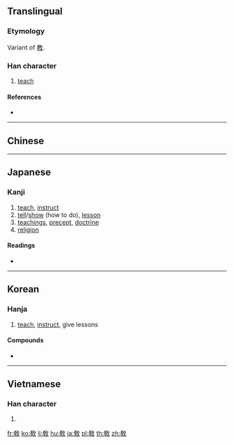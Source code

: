 {{also|教}}
==Translingual==

===Etymology===
Variant of [[教]].

===Han character===
{{Han char|rn=66|rad=攴|as=07|sn=11|four=|canj=KDOK|ids=⿰𡥉攵}}

# [[teach]]

====References====
* {{Han ref|kx=0470.380|dkj=13212|dj=0821.200|hdz=21463.040|uh=654E|ud=25934}}

----

==Chinese==
{{zh-see|教|v}}

----

==Japanese==

===Kanji===
{{ja-kanji|grade=|rs=攴07}}

# [[teach]], [[instruct]]
# [[tell]]/[[show]] (how to do), [[lesson]]
# [[teachings]], [[precept]], [[doctrine]]
# [[religion]]

====Readings====
* {{ja-readings|on=[[きょう]] (kyō), [[こう]] (kō)|kun=[[おしえる]] (oshieru), [[おしえ]] (oshie)}}

----

==Korean==

===Hanja===
{{ko-hanja|hangeul=교|rv=gyo|mr=kyo|y=kyo|eumhun=가르치다|ehrv=gareuchida|ehmr=karŭch'ida|ehy=karuchita}}

# [[teach]], [[instruct]], give lessons

====Compounds====
* {{l|ko|佛敎|tr=[[불교]], bulgyo}}

----

==Vietnamese==

===Han character===
{{vi-hantu|[[dáo]], [[dạy]], [[giáo]]|rs=攴07}}

# {{defn|lang=vi|sort=攴07}}

[[fr:敎]]
[[ko:敎]]
[[li:敎]]
[[hu:敎]]
[[ja:敎]]
[[pl:敎]]
[[th:敎]]
[[zh:敎]]